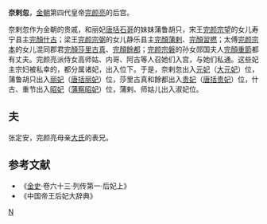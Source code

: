 '''奈剌忽'''，[[金朝|金朝]]第四代皇帝[[完颜亮|完颜亮]]的后宫。

奈剌忽作为金朝的贵戚，和丽妃[[唐括石哥|唐括石哥]]的妹妹蒲鲁胡只，宋王[[完颜宗望|完颜宗望]]的女儿寿宁县主[[完顏什古|完顏什古]]；梁王[[完颜宗弼|完颜宗弼]]的女儿静乐县主[[完顏蒲剌|完顏蒲剌]]、[[完顏習撚|完顏習撚]]；太傅[[完颜宗本|完颜宗本]]的女儿混同郡君[[完顏莎里古真|完顏莎里古真]]、[[完顏餘都|完顏餘都]]；[[完颜宗磐|完颜宗磐]]的孙女郧国夫人[[完顏重節|完顏重節]]都有丈夫。完颜亮派侍女高师姑、内哥、阿古等人召她们入宫，与她们私通。这些妃主宗妇被私幸的，都分属诸妃，出入位下。于是，奈剌忽出入[[元妃|元妃]]（[[大元妃_(金海陵王)|大元妃]]）位，蒲鲁胡只出入[[丽妃|丽妃]]（[[唐括石哥|唐括丽妃]]）位，莎里古真和餘都出入[[贵妃|贵妃]]（[[唐括定哥|唐括贵妃]]）位，什古、重节出入[[昭妃|昭妃]]（[[蒲察阿里虎|蒲察昭妃]]）位，蒲剌、师姑儿出入淑妃位。

==夫==
张定安，完颜亮母亲[[慈憲皇后|大氏]]的表兄。
==参考文献==
*《[[金史|金史]]·卷六十三·列传第一·后妃上》
*《中国帝王后妃大辞典》
[[Category:金朝妃嫔|N]]